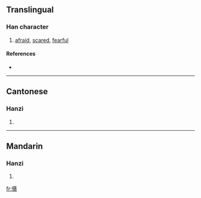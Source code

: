 {{see|懾}}
==Translingual==

===Han character===
{{Han char|rn=61|rad=心|as=10|sn=13|four=|canj=心尸十水 (PSJE)}}

# [[afraid]], [[scared]], [[fearful]]

====References====
* {{Han ref|kx=0398.261|hdz=42335.170|uh=6151|ud=24913}}

----

==Cantonese==

===Hanzi===
{{yue-hanzi|jyut=|y=jip3, sip3}}

# {{defn|Cantonese}}

----

==Mandarin==

===Hanzi===
{{cmn-hanzi|tra=懾|pin=[[shè]] ([[she4]])|wg=she<sup>4</sup>}}

# {{defn|Mandarin}}

[[fr:慑]]